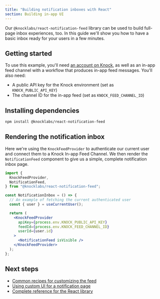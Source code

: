 ```yaml
---
title: "Building notification inboxes with React"
section: Building in-app UI
---
```


Our `@knocklabs/react-notification-feed` library can be used to build full-page inbox experiences, too. In this guide we'll show you how to have a basic inbox ready for your users in a few minutes.

## Getting started

To use this example, you'll need [an account on Knock](https://dashboard.knock.app), as well as an in-app feed channel with a workflow that produces in-app feed messages. You'll also need:

- A public API key for the Knock environment (set as `KNOCK_PUBLIC_API_KEY`)
- The channel ID for the in-app feed (set as `KNOCK_FEED_CHANNEL_ID`)

## Installing dependencies

```bash Installing dependencies
npm install @knocklabs/react-notification-feed
```

## Rendering the notification inbox

Here we're using the `KnockFeedProvider` to authenticate our current user and connect them to a Knock In-app Feed Channel. We then render the `NotificationFeed` component to give us a simple, complete notification inbox page.

```jsx
import {
  KnockFeedProvider,
  NotificationFeed,
} from "@knocklabs/react-notification-feed";

const NotificationInbox = () => {
  // An example of fetching the current authenticated user
  const { user } = useCurrentUser();

  return (
    <KnockFeedProvider
      apiKey={process.env.KNOCK_PUBLIC_API_KEY}
      feedId={process.env.KNOCK_FEED_CHANNEL_ID}
      userId={user.id}
    >
      <NotificationFeed isVisible />
    </KnockFeedProvider>
  );
};
```

## Next steps

- [Common recipes for customizing the feed](/in-app-ui/react/feed#common-recipes)
- [Using custom UI for a notification page](/in-app-ui/react/custom-notifications-ui)
- [Complete reference for the React library](/in-app-ui/react/reference)
